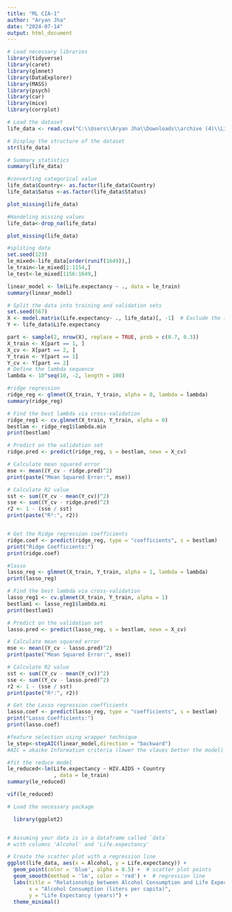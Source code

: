---
title: "ML CIA-1"
author: "Aryan Jha"
date: "2024-07-14"
output: html_document
---

```{r}
# Load necessary libraries
library(tidyverse)
library(caret)
library(glmnet)
library(DataExplorer)
library(MASS)
library(psych)
library(car)
library(mice)
library(corrplot)
```

```{r}
# Load the dataset
life_data <- read.csv("C:\\Users\\Aryan Jha\\Downloads\\archive (4)\\Life Expectancy Data.csv")

# Display the structure of the dataset
str(life_data)

# Summary statistics
summary(life_data)
```


```{r}
#converting categorical value
life_data$Country<- as.factor(life_data$Country)
life_data$Satus <-as.factor(life_data$Status)
```


```{r}
plot_missing(life_data)

```

```{r}
#Handeling missing values
life_data<-drop_na(life_data)
```

```{r}
plot_missing(life_data)
```

```{r}
#spliting data
set.seed(123)
le_mixed<-life_data[order(runif(1649)),]
le_train<-le_mixed[1:1154,]
le_test<-le_mixed[1156:1649,]
```

```{r}
linear_model <- lm(Life.expectancy ~ ., data = le_train)
summary(linear_model)
```


```{r}

# Split the data into training and validation sets
set.seed(567)
X <- model.matrix(Life.expectancy~ ., life_data)[, -1]  # Exclude the intercept term
Y <- life_data$Life.expectancy

part <- sample(2, nrow(X), replace = TRUE, prob = c(0.7, 0.3))
X_train <- X[part == 1, ]
X_cv <- X[part == 2, ]
Y_train <- Y[part == 1]
Y_cv <- Y[part == 2]
# Define the lambda sequence
lambda <- 10^seq(10, -2, length = 100)
```


```{r}
#ridge regression
ridge_reg <- glmnet(X_train, Y_train, alpha = 0, lambda = lambda)
summary(ridge_reg)


```
```{r}
# Find the best lambda via cross-validation
ridge_reg1 <- cv.glmnet(X_train, Y_train, alpha = 0)
bestlam <- ridge_reg1$lambda.min
print(bestlam)

```

```{r}
# Predict on the validation set
ridge.pred <- predict(ridge_reg, s = bestlam, newx = X_cv)

# Calculate mean squared error
mse <- mean((Y_cv - ridge.pred)^2)
print(paste("Mean Squared Error:", mse))

# Calculate R2 value
sst <- sum((Y_cv - mean(Y_cv))^2)
sse <- sum((Y_cv - ridge.pred)^2)
r2 <- 1 - (sse / sst)
print(paste("R²:", r2))


# Get the Ridge regression coefficients
ridge.coef <- predict(ridge_reg, type = "coefficients", s = bestlam)
print("Ridge Coefficients:")
print(ridge.coef)
```


```{r}
#lasso
lasso_reg <- glmnet(X_train, Y_train, alpha = 1, lambda = lambda)
print(lasso_reg)
```

```{r}
# Find the best lambda via cross-validation
lasso_reg1 <- cv.glmnet(X_train, Y_train, alpha = 1)
bestlam1 <- lasso_reg1$lambda.mi
print(bestlam1)
```


```{r}
# Predict on the validation set
lasso.pred <- predict(lasso_reg, s = bestlam, newx = X_cv)

# Calculate mean squared error
mse <- mean((Y_cv - lasso.pred)^2)
print(paste("Mean Squared Error:", mse))

# Calculate R2 value
sst <- sum((Y_cv - mean(Y_cv))^2)
sse <- sum((Y_cv - lasso.pred)^2)
r2 <- 1 - (sse / sst)
print(paste("R²:", r2))

# Get the Lasso regression coefficients
lasso.coef <- predict(lasso_reg, type = "coefficients", s = bestlam)
print("Lasso Coefficients:")
print(lasso.coef)
```


```{r}
#feature selection using wrapper technique
le_step<-stepAIC(linear_model,direction = "backward")
#AIC = akaike Information criteria (lower the vlaues better the model)
```


```{r}
#fit the reduce model
le_reduced<-lm(Life.expectancy ~ HIV.AIDS + Country 
               , data = le_train)
summary(le_reduced)
```

```{r}
vif(le_reduced)
```

```{r}
# Load the necessary package

  library(ggplot2)


# Assuming your data is in a dataframe called `data`
# with columns 'Alcohol' and 'Life.expectancy'

# Create the scatter plot with a regression line
ggplot(life_data, aes(x = Alcohol, y = Life.expectancy)) +
  geom_point(color = 'blue', alpha = 0.5) +  # scatter plot points
  geom_smooth(method = 'lm', color = 'red') +  # regression line
  labs(title = "Relationship between Alcohol Consumption and Life Expectancy",
       x = "Alcohol Consumption (liters per capita)",
       y = "Life Expectancy (years)") +
  theme_minimal()

```





